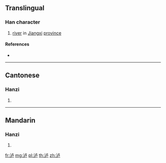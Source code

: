 {{also|瀘}}
==Translingual==

===Han character===
{{Han char|rn=85|rad=水|as=05|sn=8|four=|canj=EYS|ids=⿰氵卢}}

# [[river]] in [[Jiangxi]] [[province]]

====References====
* {{Han ref|kx=0619.121|hdz=31583.070|uh=6CF8|ud=27896}}

----

==Cantonese==

===Hanzi===
{{yue-hanzi|jyut=|y=lou4|tra=瀘}}

# {{defn|lang=yue|sort=水05}}

----

==Mandarin==

===Hanzi===
{{cmn-hanzi|tra=瀘|pin=[[lú]] ([[lu2]]), [[luò]] ([[luo4]]), [[pō]] ([[po1]])|wg=lu<sup>2</sup>, lo<sup>4</sup>, p'o<sup>1</sup>}}

# {{defn|lang=cmn|sort=水05}}

[[fr:泸]]
[[mg:泸]]
[[pl:泸]]
[[th:泸]]
[[zh:泸]]